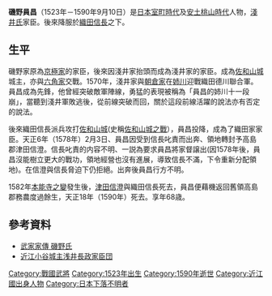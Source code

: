 {{original research|time=2015-02-19T12:48:05+00:00}}
{{unreferenced|time=2015-02-19T12:48:05+00:00}}
{{japanese|japanese=磯野員昌|kana=いその かずまさ|romaji=Isono Kazumasa}}

'''磯野員昌'''（1523年－1590年9月10日）是[[日本|日本]][[室町時代|室町時代]]及[[安土桃山時代|安土桃山時代]]人物，[[淺井氏|淺井氏]]家臣。後來降服於[[織田信長|織田信長]]之下。

== 生平 ==
磯野家原為[[京極家|京極家]]的家臣，後來因淺井家抬頭而成為淺井家的家臣。成為[[佐和山城|佐和山城]]城主，亦與[[六角定賴|六角家]]交戰。1570年，淺井家與[[朝倉氏|朝倉家]]在[[姉川之戰|姉川]]迎戰織田德川聯合軍。員昌成為先鋒，他曾經突破敵軍陣線，勇猛的表現被稱為「員昌的姉川十一段崩」，當聽到淺井軍敗逃後，從前線突破而回，關於這段前線活躍的說法亦有否定的說法。

後來織田信長派兵攻打[[佐和山城|佐和山城]](史稱[[佐和山城之戰|佐和山城之戰]]），員昌投降，成為了織田家家臣。天正6年（1578年）2月3日、員昌因受到信長叱責而出奔、領地轉封予高島郡津田信澄。信長叱責的内容不明、一説為要求員昌將家督譲出(因1578年後，員昌沒能樹立更大的戰功，領地經營也沒有進展，導致信長不滿，下令重新分配領地)。在信澄與信長脅迫下仍拒絕。出奔後員昌行方不明。

1582年[[本能寺之變|本能寺之變]]發生後，[[津田信澄|津田信澄]]與織田信長死去，員昌便藉機返回舊領高島郡務農度過餘生，天正18年（1590年）死去。享年68歳。

==參考資料==
*[http://www2.harimaya.com/sengoku/html/om_isono.html 武家家傳 磯野氏] {{Wayback|url=http://www2.harimaya.com/sengoku/html/om_isono.html |date=20071226053533 }}
*[http://www.geocities.jp/numada777/oumi.html 近江小谷城主浅井長政家臣団] {{Wayback|url=http://www.geocities.jp/numada777/oumi.html |date=20071118044930 }}

{{DEFAULTSORT:Isono Kazumasa}}

[[Category:戰國武將|Category:戰國武將]]
[[Category:1523年出生|Category:1523年出生]]
[[Category:1590年逝世|Category:1590年逝世]]
[[Category:近江國出身人物|Category:近江國出身人物]]
[[Category:日本下落不明者|Category:日本下落不明者]]